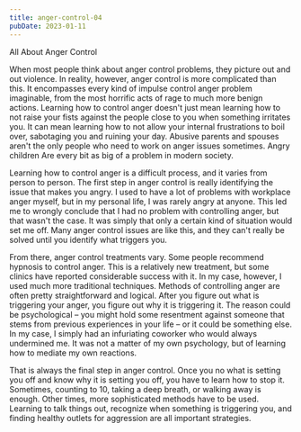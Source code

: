 ```yaml
---
title: anger-control-04
pubDate: 2023-01-11
---
```


All About Anger Control

When most people think about anger control problems, they picture out and out violence. In reality, however, anger control is more complicated than this. It encompasses every kind of impulse control anger problem imaginable, from the most horrific acts of rage to much more benign actions. Learning how to control anger doesn't just mean learning how to not raise your fists against the people close to you when something irritates you. It can mean learning how to not allow your internal frustrations to boil over, sabotaging you and ruining your day. Abusive parents and spouses aren't the only people who need to work on anger issues sometimes. Angry children Are every bit as big of a problem in modern society.

Learning how to control anger is a difficult process, and it varies from person to person. The first step in anger control is really identifying the issue that makes you angry. I used to have a lot of problems with workplace anger myself, but in my  personal life, I was rarely angry at anyone. This led me to wrongly conclude that I had no problem with controlling anger, but that wasn't the case. It was simply that only a certain kind of situation would set me off. Many anger control issues are like this, and they can't really be solved until you identify what triggers you.

From there, anger control treatments vary. Some people recommend hypnosis to control anger. This is a relatively new treatment, but some clinics have reported considerable success with it. In my case, however, I used much more traditional techniques. Methods of controlling anger are often pretty straightforward and logical. After you figure out what is triggering your anger, you figure out why it is triggering it. The reason could be psychological – you might hold some resentment against someone that stems from previous experiences in your life – or it could be something else. In my case, I simply had an infuriating coworker who would always undermined me. It was not a matter of my own psychology, but of learning how to mediate my own reactions.

That is always the final step in anger control. Once you no what is setting you off and know why it is setting you off, you have to learn how to stop it. Sometimes, counting to 10, taking a deep breath, or walking away is enough. Other times, more sophisticated methods have to be used. Learning to talk things out, recognize when something is triggering you, and finding healthy outlets for aggression are all important strategies.